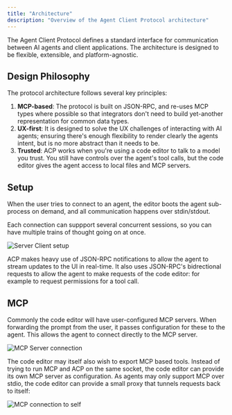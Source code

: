 ```yaml
---
title: "Architecture"
description: "Overview of the Agent Client Protocol architecture"
---
```


The Agent Client Protocol defines a standard interface for communication between AI agents and client applications. The architecture is designed to be flexible, extensible, and platform-agnostic.

## Design Philosophy

The protocol architecture follows several key principles:

1. **MCP-based**: The protocol is built on JSON-RPC, and re-uses MCP types where possible so that integrators don't need to build yet-another representation for common data types.
2. **UX-first**: It is designed to solve the UX challenges of interacting with AI agents; ensuring there's enough flexibility to render clearly the agents intent, but is no more abstract than it needs to be.
3. **Trusted**: ACP works when you're using a code editor to talk to a model you trust. You still have controls over the agent's tool calls, but the code editor gives the agent access to local files and MCP servers.

## Setup

When the user tries to connect to an agent, the editor boots the agent sub-process on demand, and all communication happens over stdin/stdout.

Each connection can suppport several concurrent sessions, so you can have multiple trains of thought going on at once.

![Server Client setup](./images/server-client.svg)

ACP makes heavy use of JSON-RPC notifications to allow the agent to stream updates to the UI in real-time. It also uses JSON-RPC's bidrectional requests to allow the agent to make requests of the code editor: for example to request permissions for a tool call.

## MCP

Commonly the code editor will have user-configured MCP servers. When forwarding the prompt from the user, it passes configuration for these to the agent. This allows the agent to connect directly to the MCP server.

![MCP Server connection](./images/mcp.svg)

The code editor may itself also wish to export MCP based tools. Instead of trying to run MCP and ACP on the same socket, the code editor can provide its own MCP server as configuration. As agents may only support MCP over stdio, the code editor can provide a small proxy that tunnels requests back to itself:

![MCP connection to self](./images/mcp-proxy.svg)
